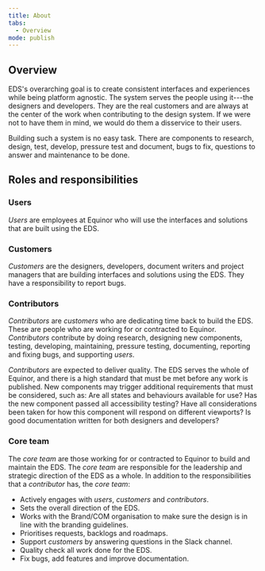 ```yaml
---
title: About
tabs: 
  - Overview
mode: publish
---
```


## Overview

EDS's overarching goal is to create consistent interfaces and experiences while being platform agnostic. The system serves the people using it---the designers and developers. They are the real customers and are always at the center of the work when contributing to the design system. If we were not to have them in mind, we would do them a disservice to their users. 

Building such a system is no easy task. There are components to research, design, test, develop, pressure test and document, bugs to fix, questions to answer and maintenance to be done. 


## Roles and responsibilities

### Users

*Users* are employees at Equinor who will use the interfaces and solutions that are built using the EDS. 


### Customers

*Customers* are the designers, developers, document writers and project managers that are building interfaces and solutions using the EDS. They have a responsibility to report bugs.


### Contributors

*Contributors* are *customers* who are dedicating time back to build the EDS. These are people who are working for or contracted to Equinor. *Contributors* contribute by doing research, designing new components, testing, developing, maintaining, pressure testing, documenting, reporting and fixing bugs, and supporting *users*.

*Contributors* are expected to deliver quality. The EDS serves the whole of Equinor, and there is a high standard that must be met before any work is published. New components may trigger additional requirements that must be considered, such as: Are all states and behaviours available for use? Has the new component passed all accessibility testing? Have all considerations been taken for how this component will respond on different viewports? Is good documentation written for both designers and developers? 


### Core team

The *core team* are those working for or contracted to Equinor to build and maintain the EDS. The *core team* are responsible for the leadership and strategic direction of the EDS as a whole. In addition to the responsibilities that a *contributor* has, the *core team*:

* Actively engages with *users*, *customers* and *contributors*.
* Sets the overall direction of the EDS.
* Works with the Brand/COM organisation to make sure the design is in line with the branding guidelines.
* Prioritises requests, backlogs and roadmaps.
* Support *customers* by answering questions in the Slack channel.
* Quality check all work done for the EDS.
* Fix bugs, add features and improve documentation.
<!--* Label, close and manage GitHub issues. (:warning: Victor needs to approve this)-->
<!--* Close and merge GitHub pull requests. (:warning: Victor needs to approve this)-->
<!--* Ensure that issues and pull requests progress at a reasonable rate. (:warning: Victor needs to approve this)-->
